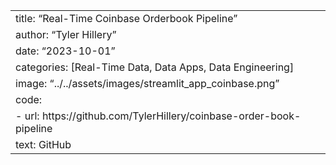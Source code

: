 ---
title: "Real-Time Coinbase Orderbook Pipeline"
author: "Tyler Hillery"
date: "2023-10-01"
categories: [Real-Time Data, Data Apps, Data Engineering]
image: "../../assets/images/streamlit_app_coinbase.png"
code: 
  - url: https://github.com/TylerHillery/coinbase-order-book-pipeline
    text: GitHub
---